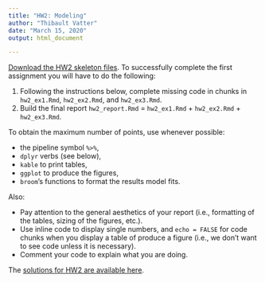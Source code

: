 ```yaml
---
title: "HW2: Modeling"
author: "Thibault Vatter"
date: "March 15, 2020"
output: html_document

---
```


[Download the HW2 skeleton files](https://raw.githubusercontent.com/tvatter/dsfba_2020/master/static/skeletons/dsfba_homework2_skeleton.zip). To successfully complete the first assignment you
will have to do the following:

1. Following the instructions below, complete missing code in chunks in `hw2_ex1.Rmd`, `hw2_ex2.Rmd`, and `hw2_ex3.Rmd`. 
2. Build the final report `hw2_report.Rmd` = `hw2_ex1.Rmd` + `hw2_ex2.Rmd` + `hw2_ex3.Rmd`.


To obtain the maximum number of points, use whenever possible:

* the pipeline symbol `%>%`,
* `dplyr` verbs (see below),
* `kable` to print tables,
* `ggplot` to produce the figures,
* `broom`'s functions to format the results model fits.

Also: 

* Pay attention to the general aesthetics of your report (i.e., formatting of 
the tables, sizing of the figures, etc.). 
* Use inline code to display single numbers, and `echo = FALSE` for code chunks when you display 
a table of produce a figure (i.e., we don't want to see code unless it is necessary).
* Comment your code to explain what you are doing.

The [solutions for HW2 are available here](https://raw.githubusercontent.com/tvatter/dsfba_2020/master/static/solutions/dsfba_homework2_solution.zip).